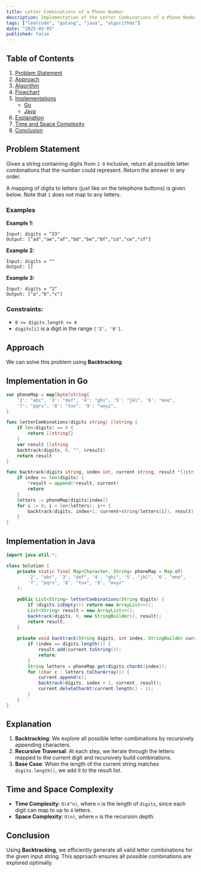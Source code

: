 ```yaml
---
title: Letter Combinations of a Phone Number
description: Implementation of the Letter Combinations of a Phone Number algorithm with Go and Java.
tags: ["leetcode", "golang", "java", "algorithms"]
date: "2025-03-03"
published: false
---
```


## Table of Contents

1. [Problem Statement](#problem-statement)
2. [Approach](#approach)
3. [Algorithm](#algorithm)
4. [Flowchart](#flowchart)
5. [Implementations](#implementations)
   - [Go](#implementation-in-go)
   - [Java](#implementation-in-java)
6. [Explanation](#explanation)
7. [Time and Space Complexity](#time-and-space-complexity)
8. [Conclusion](#conclusion)

## Problem Statement

Given a string containing digits from `2-9` inclusive, return all possible letter combinations that the number could represent. Return the answer in any order.

A mapping of digits to letters (just like on the telephone buttons) is given below. Note that `1` does not map to any letters.

### Examples

**Example 1:**

```
Input: digits = "23"
Output: ["ad","ae","af","bd","be","bf","cd","ce","cf"]
```

**Example 2:**

```
Input: digits = ""
Output: []
```

**Example 3:**

```
Input: digits = "2"
Output: ["a","b","c"]
```

### Constraints:

- `0 <= digits.length <= 4`
- `digits[i]` is a digit in the range `['2', '9']`.

## Approach

We can solve this problem using **Backtracking**.

## Implementation in Go

```go
var phoneMap = map[byte]string{
    '2': "abc", '3': "def", '4': "ghi", '5': "jkl", '6': "mno",
    '7': "pqrs", '8': "tuv", '9': "wxyz",
}

func letterCombinations(digits string) []string {
    if len(digits) == 0 {
        return []string{}
    }
    var result []string
    backtrack(digits, 0, "", &result)
    return result
}

func backtrack(digits string, index int, current string, result *[]string) {
    if index == len(digits) {
        *result = append(*result, current)
        return
    }
    letters := phoneMap[digits[index]]
    for i := 0; i < len(letters); i++ {
        backtrack(digits, index+1, current+string(letters[i]), result)
    }
}
```

## Implementation in Java

```java
import java.util.*;

class Solution {
    private static final Map<Character, String> phoneMap = Map.of(
        '2', "abc", '3', "def", '4', "ghi", '5', "jkl", '6', "mno",
        '7', "pqrs", '8', "tuv", '9', "wxyz"
    );
    
    public List<String> letterCombinations(String digits) {
        if (digits.isEmpty()) return new ArrayList<>();
        List<String> result = new ArrayList<>();
        backtrack(digits, 0, new StringBuilder(), result);
        return result;
    }
    
    private void backtrack(String digits, int index, StringBuilder current, List<String> result) {
        if (index == digits.length()) {
            result.add(current.toString());
            return;
        }
        String letters = phoneMap.get(digits.charAt(index));
        for (char c : letters.toCharArray()) {
            current.append(c);
            backtrack(digits, index + 1, current, result);
            current.deleteCharAt(current.length() - 1);
        }
    }
}
```

## Explanation

1. **Backtracking**: We explore all possible letter combinations by recursively appending characters.
2. **Recursive Traversal**: At each step, we iterate through the letters mapped to the current digit and recursively build combinations.
3. **Base Case**: When the length of the current string matches `digits.length()`, we add it to the result list.

## Time and Space Complexity

- **Time Complexity**: `O(4^n)`, where `n` is the length of `digits`, since each digit can map to up to `4` letters.
- **Space Complexity**: `O(n)`, where `n` is the recursion depth.

## Conclusion

Using **Backtracking**, we efficiently generate all valid letter combinations for the given input string. This approach ensures all possible combinations are explored optimally.


